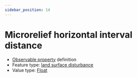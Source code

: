 ```yaml
---
sidebar_position: 14
---
```



# Microrelief horizontal interval distance

- [Observable property](/viewers/dawe-vocabs?uri=https://linked.data.gov.au/def/test/dawe-cv/22caefc0-0201-4bf2-a108-ef173d607bf4) definition
- Feature type: [land surface disturbance](http://linked.data.gov.au/def/tern-cv/7e256d28-e686-4b6a-b64a-ac1b1a8f164d)
- Value type: [Float](https://w3id.org/tern/ontologies/tern/Float)


<Example protocolModule="plot-soil-description" observableProperty="https://linked.data.gov.au/def/test/dawe-cv/22caefc0-0201-4bf2-a108-ef173d607bf4" />
